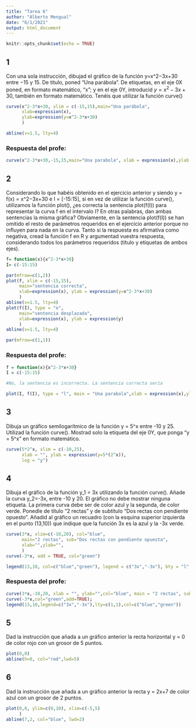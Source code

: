 ```yaml
---
title: "Tarea 6"
author: "Alberto Mengual"
date: "6/1/2021"
output: html_document
---
```


```r
knitr::opts_chunk$set(echo = TRUE)
```

## 1
Con una sola instrucción, 
dibujad el gráfico de la función y=x^2−3x+30 
entre −15 y 15. 
De título, poned “Una parábola”. 
De etiquetas, en el eje 0X poned, en formato matemático, "x"; 
y en el eje 0Y, introducid $y=x^2−3x+30$, también en formato matemático. 
Tenéis que utilizar la función curve()

```r

curve(x^2-3*x+30, xlim = c(-15,15),main="Una parábola", 
      xlab=expression(x), 
      ylab=expression(y=x^2-3*x+30)
      )

abline(v=1.5, lty=4)
```

### Respuesta del profe:
```r
curve(x^2-3*x+30,-15,15,main="Una parabola", xlab = expression(x),ylab = expression(y=x^2-3*x+30))
```



## 2
Considerando lo que habéis obtenido en el ejercicio anterior y siendo y = f(x) = x^2−3x+30 e I = [-15:15], si en vez de utilizar la función curve(), utilizamos la función plot(), 
¿es correcta la sentencia plot(f(I)) para representar la curva f en el intervalo I? En otras palabras, dan ambas sentencias la misma gráfica? Obviamente, en la sentencia plot(f(I)) se han omitido el resto de parámetros requeridos en el ejercicio anterior porque no influyen para nada en la curva. 
Tanto si la respuesta es afirmativa como negativa, cread la función f en R y argumentad vuestra respuesta, considerando todos los parámetros requeridos (título y etiquetas de ambos ejes).


```r
f= function(x){x^2-3*x+30}
I= c(-15:15)

par(mfrow=c(1,2))
plot(f, xlim = c(-15,15),
     main="sentencia correcta",
     xlab=expression(x), ylab = expression(y=x^2-3*x+30)
     )
abline(v=1.5, lty=4)
plot(f(I), type = "o",
     main="sentencia desplazada",
     xlab=expression(x), ylab = expression(y)
     )
abline(v=1.5, lty=4)

par(mfrow=c(1,1))
```

### Respuesta del profe:
```r
f = function(x){x^2-3*x+30}
I = c(-15:15)

#No, la sentencia es incorrecta. La sentencia correcta sería

plot(I, f(I), type = "l", main = "Una parabola",xlab = expression(x),ylab = expression(y=x^2-3*x+30)) 
```


## 3
Dibuja un gráfico semilogarítmico de la función y = 5\cdot 2^x entre -10 y 25. Utilizad la función curve(). Mostrad solo la etiqueta del eje 0Y, que ponga "y = 5\cdot 2^x" en formato matemático.
```r

curve(5*2^x, xlim = c(-10,25),
      xlab = "", ylab = expression(y=5*(2^x)),
      log = "y")

```


## 4
Dibuja el gráfico de la función y_1 = 3x utilizando la función curve(). Añade la curva y_2=-3x, entre -10 y 20. 
El gráfico no debe mostrar ninguna etiqueta. 
La primera curva debe ser de color azul y la segunda, de color verde. 
Ponedle de título "2 rectas" y de subtítulo "Dos rectas con pendiente opuesto".
Añadid al gráfico un recuadro (con la esquina superior izquierda en el punto (13,10)) que indique que la función 3x es la azul y la -3x verde.
```r
curve(3*x, xlim=c(-10,20), col="blue",
      main="2 rectas", sub="Dos rectas con pendiente opuesta",  
      xlab="",ylab="",
      )
curve(-3*x, add = TRUE, col="green")

legend(13,10, col=c("blue","green"), legend = c("3x","-3x"), bty = "l", lwd=2)
```

### Respuesta del profe:
```r
curve(3*x,-10,20, xlab = "", ylab="",col="blue", main = "2 rectas", sub = "Dos rectas con pendiente opuesto"); 
curve(-3*x,col="green",add=TRUE); 
legend(13,10,legend=c("3x","-3x"),lty=c(1,1),col=c("blue","green"))
```


## 5
Dad la instrucción que añada a un gráfico anterior la recta horizontal y = 0 de color rojo con un grosor de 5 puntos.
```r
plot(0,0)
abline(h=0, col="red",lwd=5)
```

## 6
Dad la instrucción que añada a un gráfico anterior la recta y = 2x+7 de color azul con un grosor de 2 puntos.
```r
plot(0,0, ylim=c(0,10), xlim=c(-5,5)
     )
abline(7,2, col="blue", lwd=2)
```


